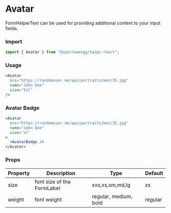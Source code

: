 # Avatar

FormHelperText can be used for providing additional context to your input fields. 

### Import

```jsx
import { Avatar } from "@sparrowengg/twigs-react";
```


### Usage 
```jsx live
<Avatar
  src="https://randomuser.me/api/portraits/men/35.jpg"
  name="John Doe"
  size="5xl"
/>
```

### Avatar Badge
```jsx live
<Avatar
  src="https://randomuser.me/api/portraits/men/35.jpg"
  name="John Doe"
  size="xl"
>
  <AvatarBadge />
</Avatar>
```

### Props
| Property       | Description                                | Type                    | Default |
|----------------|--------------------------------------------|-------------------------|---------|
| size           | font size of the FormLabel                       | xxs,xs,sm,md,lg                   | xs      |
| weight           | font weight                       | regular, medium, bold                   | regular      |
